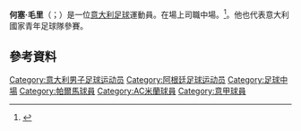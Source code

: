 {{noteTA
|G1=Football
|G2=uefa
|1=zh-hans:毛里;zh-hk:莫利;
}}

'''何塞·毛里'''（{{lang-it|José Mauri}}；{{bd|1996年|5月16日}}）是一位[[意大利|意大利]][[足球|足球]]運動員。在場上司職中場。<ref>{{cite news |title=A.C. Milan official statement |url=http://www.acmilan.com/en/news/breaking_news_show/81354 |work=acmilan.com |publisher=[[A.C._Milan|Associazione Calcio Milan]] |date=6 July 2015 |accessdate=6 July 2015 |archive-date=2015-07-07 |archive-url=https://web.archive.org/web/20150707100130/http://www.acmilan.com/en/news/breaking_news_show/81354 |dead-url=no }}</ref>。他也代表意大利國家青年足球隊參賽。

==參考資料== 
{{reflist}}

{{DEFAULTSORT:Mauri, Jose}}
[[Category:意大利男子足球运动员|Category:意大利男子足球运动员]]
[[Category:阿根廷足球运动员|Category:阿根廷足球运动员]]
[[Category:足球中場|Category:足球中場]]
[[Category:帕爾馬球員|Category:帕爾馬球員]]
[[Category:AC米蘭球員|Category:AC米蘭球員]]
[[Category:意甲球員|Category:意甲球員]]